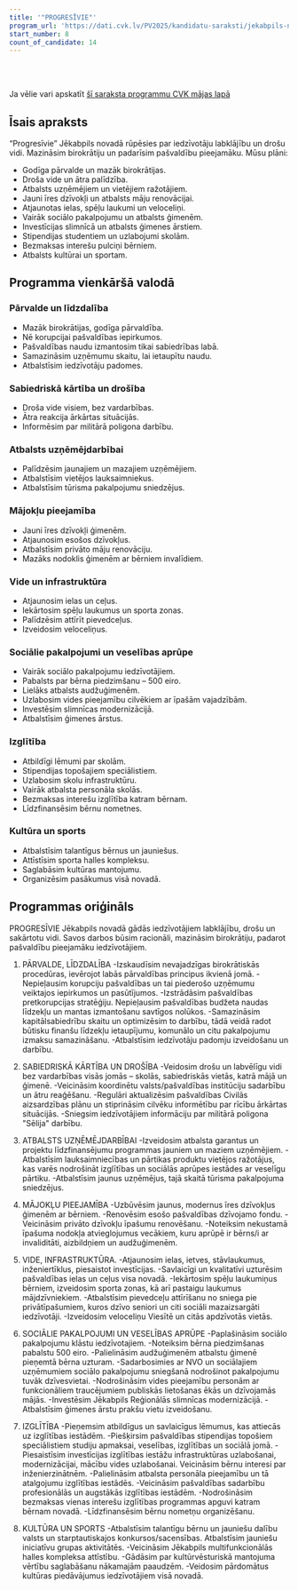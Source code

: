 ```yaml
---
title: '"PROGRESĪVIE"'
program_url: 'https://dati.cvk.lv/PV2025/kandidatu-saraksti/jekabpils-novads/progresivie'
start_number: 8
count_of_candidate: 14
---
```



<Badge text="Labklājība iedzīvotājiem" variant="note" size="small" /> <Badge text="Droša vide" variant="note" size="small" /> <Badge text="Atbalsts uzņēmējdarbībai" variant="note" size="small" /> <Badge text="Mājokļu pieejamība" variant="note" size="small" /> <Badge text="Sociālie pakalpojumi" variant="note" size="small" />

<br/><br/> 

<Card title='Šis ir mākslīga intelekta ģenerēts apraksts' icon='starlight'>
    Ja vēlie vari apskatīt <a href={frontmatter.program_url} target='_blank'>šī saraksta programmu CVK mājas lapā</a>
    </Card>

## Īsais apraksts

“Progresīvie” Jēkabpils novadā rūpēsies par iedzīvotāju labklājību un drošu vidi. Mazināsim birokrātiju un padarīsim pašvaldību pieejamāku. Mūsu plāni:

*   Godīga pārvalde un mazāk birokrātijas.
*   Droša vide un ātra palīdzība.
*   Atbalsts uzņēmējiem un vietējiem ražotājiem.
*   Jauni īres dzīvokļi un atbalsts māju renovācijai.
*   Atjaunotas ielas, spēļu laukumi un veloceliņi.
*   Vairāk sociālo pakalpojumu un atbalsts ģimenēm.
*   Investīcijas slimnīcā un atbalsts ģimenes ārstiem.
*   Stipendijas studentiem un uzlabojumi skolām.
*   Bezmaksas interešu pulciņi bērniem.
*   Atbalsts kultūrai un sportam.

## Programma vienkāršā valodā

### Pārvalde un līdzdalība
*   Mazāk birokrātijas, godīga pārvaldība.
*   Nē korupcijai pašvaldības iepirkumos.
*   Pašvaldības naudu izmantosim tikai sabiedrības labā.
*   Samazināsim uzņēmumu skaitu, lai ietaupītu naudu.
*   Atbalstīsim iedzīvotāju padomes.

### Sabiedriskā kārtība un drošība
*   Droša vide visiem, bez vardarbības.
*   Ātra reakcija ārkārtas situācijās.
*   Informēsim par militārā poligona darbību.

### Atbalsts uzņēmējdarbībai
*   Palīdzēsim jaunajiem un mazajiem uzņēmējiem.
*   Atbalstīsim vietējos lauksaimniekus.
*   Atbalstīsim tūrisma pakalpojumu sniedzējus.

### Mājokļu pieejamība
*   Jauni īres dzīvokļi ģimenēm.
*   Atjaunosim esošos dzīvokļus.
*   Atbalstīsim privāto māju renovāciju.
*   Mazāks nodoklis ģimenēm ar bērniem invalīdiem.

### Vide un infrastruktūra
*   Atjaunosim ielas un ceļus.
*   Iekārtosim spēļu laukumus un sporta zonas.
*   Palīdzēsim attīrīt pievedceļus.
*   Izveidosim veloceliņus.

### Sociālie pakalpojumi un veselības aprūpe
*   Vairāk sociālo pakalpojumu iedzīvotājiem.
*   Pabalsts par bērna piedzimšanu – 500 eiro.
*   Lielāks atbalsts audžuģimenēm.
*   Uzlabosim vides pieejamību cilvēkiem ar īpašām vajadzībām.
*   Investēsim slimnīcas modernizācijā.
*   Atbalstīsim ģimenes ārstus.

### Izglītība
*   Atbildīgi lēmumi par skolām.
*   Stipendijas topošajiem speciālistiem.
*   Uzlabosim skolu infrastruktūru.
*   Vairāk atbalsta personāla skolās.
*   Bezmaksas interešu izglītība katram bērnam.
*   Līdzfinansēsim bērnu nometnes.

### Kultūra un sports
*   Atbalstīsim talantīgus bērnus un jauniešus.
*   Attīstīsim sporta halles kompleksu.
*   Saglabāsim kultūras mantojumu.
*   Organizēsim pasākumus visā novadā.

## Programmas oriģināls

PROGRESĪVIE Jēkabpils novadā gādās iedzīvotājiem labklājību, drošu un sakārtotu vidi. Savos darbos būsim racionāli, mazināsim birokrātiju, padarot pašvaldību pieejamāku iedzīvotājiem.

1. PĀRVALDE, LĪDZDALĪBA
-Izskaudīsim nevajadzīgas birokrātiskās procedūras, ievērojot labās pārvaldības principus ikvienā jomā.
-Nepieļausim korupciju pašvaldības un tai piederošo uzņēmumu veiktajos iepirkumos un pasūtījumos.
-Izstrādāsim pašvaldības pretkorupcijas stratēģiju. Nepieļausim pašvaldības budžeta naudas līdzekļu un mantas izmantošanu savtīgos nolūkos.
-Samazināsim kapitālsabiedrību skaitu un optimizēsim to darbību, tādā veidā radot būtisku finanšu līdzekļu ietaupījumu, komunālo un citu pakalpojumu izmaksu samazināšanu.
-Atbalstīsim iedzīvotāju padomju izveidošanu un darbību.

2. SABIEDRISKĀ KĀRTĪBA UN DROŠĪBA
-Veidosim drošu un labvēlīgu vidi bez vardarbības visās jomās – skolās, sabiedriskās vietās, katrā mājā un ģimenē.
-Veicināsim koordinētu valsts/pašvaldības institūciju sadarbību un ātru reaģēšanu.
-Regulāri aktualizēsim pašvaldības Civilās aizsardzības plānu un stiprināsim cilvēku informētību par rīcību ārkārtas situācijās.
-Sniegsim iedzīvotājiem informāciju par militārā poligona "Sēlija" darbību.

3. ATBALSTS UZŅĒMĒJDARBĪBAI
-Izveidosim atbalsta garantus un projektu līdzfinansējumu programmas jauniem un maziem uzņēmējiem.
-Atbalstīsim lauksaimniecības un pārtikas produktu vietējos ražotājus, kas varēs nodrošināt izglītības un sociālās aprūpes iestādes ar veselīgu pārtiku.
-Atbalstīsim jaunus uzņēmējus, tajā skaitā tūrisma pakalpojuma sniedzējus.

4. MĀJOKĻU PIEEJAMĪBA
-Uzbūvēsim jaunus, modernus īres dzīvokļus ģimenēm ar bērniem.
-Renovēsim esošo pašvaldības dzīvojamo fondu.
-Veicināsim privāto dzīvokļu īpašumu renovēšanu.
-Noteiksim nekustamā īpašuma nodokļa atvieglojumus vecākiem, kuru aprūpē ir bērns/i ar invaliditāti, aizbildņiem un audžuģimenēm.

4. VIDE, INFRASTRUKTŪRA.
-Atjaunosim ielas, ietves, stāvlaukumus, inženiertīklus, piesaistot investīcijas.
-Savlaicīgi un kvalitatīvi uzturēsim pašvaldības ielas un ceļus visa novadā.
-Iekārtosim spēļu laukumiņus bērniem, izveidosim sporta zonas, kā arī pastaigu laukumus mājdzīvniekiem.
-Atbalstīsim pievedceļu attīrīšanu no sniega pie privātīpašumiem, kuros dzīvo seniori un citi sociāli mazaizsargāti iedzīvotāji.
-Izveidosim veloceliņu Viesītē un citās apdzīvotās vietās.

5. SOCIĀLIE PAKALPOJUMI UN VESELĪBAS APRŪPE
-Paplašināsim sociālo pakalpojumu klāstu iedzīvotajiem.
-Noteiksim bērna piedzimšanas pabalstu 500 eiro.
-Palielināsim audžuģimenēm atbalstu ģimenē pieņemtā bērna uzturam.
-Sadarbosimies ar NVO un sociālajiem uzņēmumiem sociālo pakalpojumu sniegšanā nodrošinot pakalpojumu tuvāk dzīvesvietai.
-Nodrošināsim vides pieejamību personām ar funkcionāliem traucējumiem publiskās lietošanas ēkās un dzīvojamās mājās.
-Investēsim Jēkabpils Reģionālās slimnīcas modernizācijā.
-Atbalstīsim ģimenes ārstu prakšu vietu izveidošanu.

6. IZGLĪTĪBA
-Pieņemsim atbildīgus un savlaicīgus lēmumus, kas attiecās uz izglītības iestādēm.
-Piešķirsim pašvaldības stipendijas topošiem speciālistiem studiju apmaksai, veselības, izglītības un sociālā jomā.
-Piesaistīsim investīcijas izglītības iestāžu infrastruktūras uzlabošanai,
modernizācijai, mācību vides uzlabošanai. Veicināsim bērnu interesi par inženierzinātnēm.
-Palielināsim atbalsta personāla pieejamību un tā atalgojumu izglītības iestādēs.
-Veicināsim pašvaldības sadarbību profesionālās un augstākās izglītības iestādēm.
-Nodrošināsim bezmaksas vienas interešu izglītības programmas apguvi katram bērnam novadā.
-Līdzfinansēsim bērnu nometņu organizēšanu.

7. KULTŪRA UN SPORTS
-Atbalstīsim talantīgu bērnu un jauniešu dalību valsts un starptautiskajos konkursos/sacensības. Atbalstīsim jauniešu iniciatīvu grupas aktivitātēs.
-Veicināsim Jēkabpils multifunkcionālās halles kompleksa attīstību.
-Gādāsim par kultūrvēsturiskā mantojuma vērtību saglabāšanu nākamajām paaudzēm.
-Veidosim pārdomātus kultūras piedāvājumus iedzīvotājiem visā novadā.
